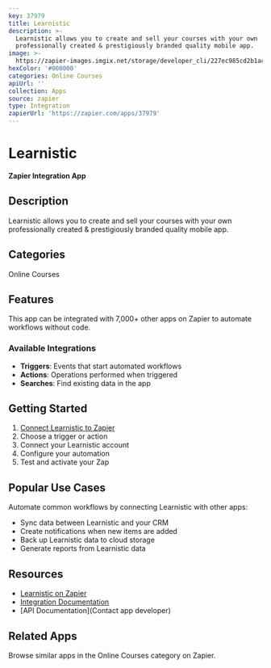 ```yaml
---
key: 37979
title: Learnistic
description: >-
  Learnistic allows you to create and sell your courses with your own
  professionally created & prestigiously branded quality mobile app.
image: >-
  https://zapier-images.imgix.net/storage/developer_cli/227ec985cd2b1acd842ae28e05ebd8b8.png?auto=format%2Ccompress&ixlib=python-3.0.0&q=50
hexColor: '#000000'
categories: Online Courses
apiUrl: ''
collection: Apps
source: zapier
type: Integration
zapierUrl: 'https://zapier.com/apps/37979'
---
```

# Learnistic

**Zapier Integration App**

## Description

Learnistic allows you to create and sell your courses with your own professionally created & prestigiously branded quality mobile app.

## Categories

Online Courses

## Features

This app can be integrated with 7,000+ other apps on Zapier to automate workflows without code.

### Available Integrations

- **Triggers**: Events that start automated workflows
- **Actions**: Operations performed when triggered
- **Searches**: Find existing data in the app

## Getting Started

1. [Connect Learnistic to Zapier](https://zapier.com/apps/37979)
2. Choose a trigger or action
3. Connect your Learnistic account
4. Configure your automation
5. Test and activate your Zap

## Popular Use Cases

Automate common workflows by connecting Learnistic with other apps:

- Sync data between Learnistic and your CRM
- Create notifications when new items are added
- Back up Learnistic data to cloud storage
- Generate reports from Learnistic data

## Resources

- [Learnistic on Zapier](https://zapier.com/apps/37979)
- [Integration Documentation](https://zapier.com/apps/37979/integrations)
- [API Documentation](Contact app developer)

## Related Apps

Browse similar apps in the Online Courses category on Zapier.
